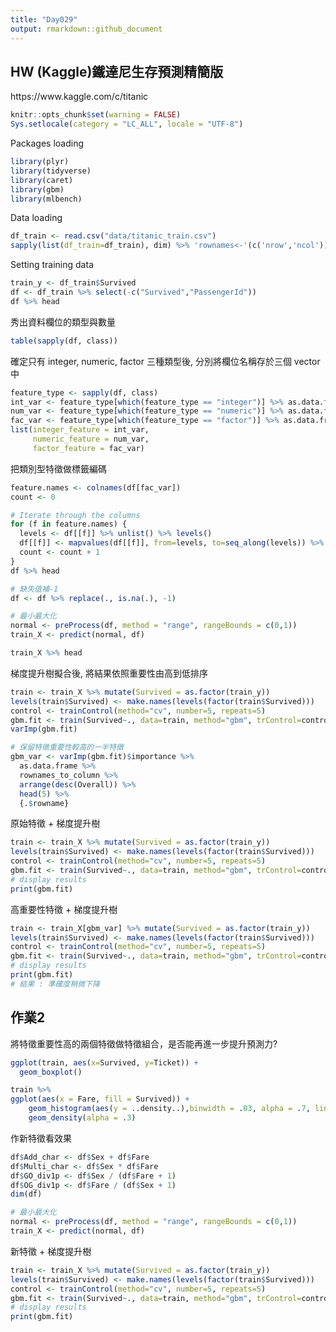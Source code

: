 ```yaml
---
title: "Day029"
output: rmarkdown::github_document
---
```

  
## HW (Kaggle)鐵達尼生存預測精簡版  
https://www.kaggle.com/c/titanic  
  

```r
knitr::opts_chunk$set(warning = FALSE)
Sys.setlocale(category = "LC_ALL", locale = "UTF-8")
```
Packages loading
```r
library(plyr)
library(tidyverse)
library(caret)
library(gbm)
library(mlbench)
```

Data loading  
```r
df_train <- read.csv("data/titanic_train.csv")
sapply(list(df_train=df_train), dim) %>% 'rownames<-'(c('nrow','ncol')) 
```

Setting training data  
```r
train_y <- df_train$Survived
df <- df_train %>% select(-c("Survived","PassengerId"))
df %>% head
```
  
秀出資料欄位的類型與數量
```r
table(sapply(df, class))
```
  
確定只有 integer, numeric, factor 三種類型後, 分別將欄位名稱存於三個 vector 中
```r
feature_type <- sapply(df, class)
int_var <- feature_type[which(feature_type == "integer")] %>% as.data.frame %>% rownames
num_var <- feature_type[which(feature_type == "numeric")] %>% as.data.frame %>% rownames
fac_var <- feature_type[which(feature_type == "factor")] %>% as.data.frame %>% rownames
list(integer_feature = int_var,
     numeric_feature = num_var,
     factor_feature = fac_var)
```
  
把類別型特徵做標籤編碼
```r
feature.names <- colnames(df[fac_var])
count <- 0

# Iterate through the columns
for (f in feature.names) {
  levels <- df[[f]] %>% unlist() %>% levels()
  df[[f]] <- mapvalues(df[[f]], from=levels, to=seq_along(levels)) %>% as.integer()
  count <- count + 1
}
df %>% head
```

```r
# 缺失值補-1
df <- df %>% replace(., is.na(.), -1)

# 最小最大化
normal <- preProcess(df, method = "range", rangeBounds = c(0,1))
train_X <- predict(normal, df)

train_X %>% head
```
  
梯度提升樹擬合後, 將結果依照重要性由高到低排序
```r
train <- train_X %>% mutate(Survived = as.factor(train_y))
levels(train$Survived) <- make.names(levels(factor(train$Survived)))
control <- trainControl(method="cv", number=5, repeats=5)
gbm.fit <- train(Survived~., data=train, method="gbm", trControl=control, verbose = FALSE)
varImp(gbm.fit)

# 保留特徵重要性較高的一半特徵
gbm_var <- varImp(gbm.fit)$importance %>%
  as.data.frame %>%
  rownames_to_column %>%
  arrange(desc(Overall)) %>%
  head(5) %>%
  {.$rowname}
```
  
原始特徵 + 梯度提升樹
```r
train <- train_X %>% mutate(Survived = as.factor(train_y))
levels(train$Survived) <- make.names(levels(factor(train$Survived)))
control <- trainControl(method="cv", number=5, repeats=5)
gbm.fit <- train(Survived~., data=train, method="gbm", trControl=control, verbose = FALSE)
# display results
print(gbm.fit)
```
  
高重要性特徵 + 梯度提升樹 
```r
train <- train_X[gbm_var] %>% mutate(Survived = as.factor(train_y))
levels(train$Survived) <- make.names(levels(factor(train$Survived)))
control <- trainControl(method="cv", number=5, repeats=5)
gbm.fit <- train(Survived~., data=train, method="gbm", trControl=control, verbose = FALSE)
# display results
print(gbm.fit)
# 結果 : 準確度稍微下降
```
  
## 作業2  
將特徵重要性高的兩個特徵做特徵組合，是否能再進一步提升預測力?
```r
ggplot(train, aes(x=Survived, y=Ticket)) +
  geom_boxplot()
```

```r
train %>%
ggplot(aes(x = Fare, fill = Survived)) +
    geom_histogram(aes(y = ..density..),binwidth = .03, alpha = .7, linetype = "blank") +
    geom_density(alpha = .3)
```
  
作新特徵看效果
```r
df$Add_char <- df$Sex + df$Fare
df$Multi_char <- df$Sex * df$Fare
df$GO_div1p <- df$Sex / (df$Fare + 1)
df$OG_div1p <- df$Fare / (df$Sex + 1)
dim(df)

# 最小最大化
normal <- preProcess(df, method = "range", rangeBounds = c(0,1))
train_X <- predict(normal, df)
```
  
新特徵 + 梯度提升樹
```r
train <- train_X %>% mutate(Survived = as.factor(train_y))
levels(train$Survived) <- make.names(levels(factor(train$Survived)))
control <- trainControl(method="cv", number=5, repeats=5)
gbm.fit <- train(Survived~., data=train, method="gbm", trControl=control, verbose = FALSE)
# display results
print(gbm.fit)
```





